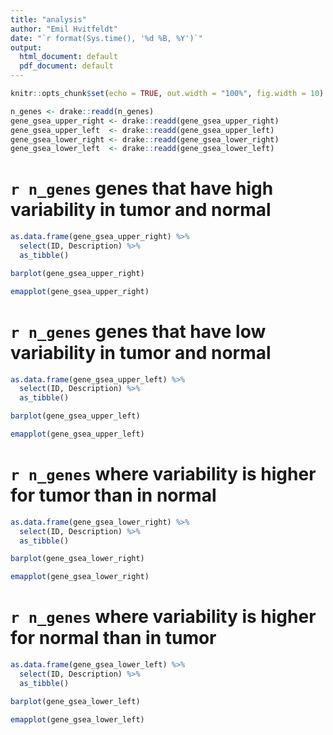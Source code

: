```yaml
---
title: "analysis"
author: "Emil Hvitfeldt"
date: "`r format(Sys.time(), '%d %B, %Y')`"
output:
  html_document: default
  pdf_document: default
---
```


```r
knitr::opts_chunk$set(echo = TRUE, out.width = "100%", fig.width = 10)
```

```r
n_genes <- drake::readd(n_genes)
gene_gsea_upper_right <- drake::readd(gene_gsea_upper_right)
gene_gsea_upper_left  <- drake::readd(gene_gsea_upper_left)
gene_gsea_lower_right <- drake::readd(gene_gsea_lower_right)
gene_gsea_lower_left  <- drake::readd(gene_gsea_lower_left)
```

# `r n_genes` genes that have high variability in tumor and normal

```r
as.data.frame(gene_gsea_upper_right) %>%
  select(ID, Description) %>%
  as_tibble()
```

```r
barplot(gene_gsea_upper_right)
```
```r
emapplot(gene_gsea_upper_right)
```

# `r n_genes` genes that have low variability in tumor and normal

```r
as.data.frame(gene_gsea_upper_left) %>%
  select(ID, Description) %>%
  as_tibble()
```

```r
barplot(gene_gsea_upper_left)
```
```r
emapplot(gene_gsea_upper_left)
```

# `r n_genes` where variability is higher for tumor than in normal

```r
as.data.frame(gene_gsea_lower_right) %>%
  select(ID, Description) %>%
  as_tibble()
```

```r
barplot(gene_gsea_lower_right)
```
```r
emapplot(gene_gsea_lower_right)
```

# `r n_genes` where variability is higher for normal than in tumor

```r
as.data.frame(gene_gsea_lower_left) %>%
  select(ID, Description) %>%
  as_tibble()
```

```r
barplot(gene_gsea_lower_left)
```
```r
emapplot(gene_gsea_lower_left)
```

